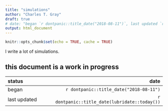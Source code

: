 ```yaml
---
title: "simulations"
author: "Charles T. Gray"
draft: true
# date: "began `r dontpanic::title_date("2018-08-11")`, last updated `r  dontpanic::title_date(lubridate::today())`"
output: html_document
---
```


```r
knitr::opts_chunk$set(echo = TRUE, cache = TRUE)


```

I write a lot of simulations. 

## this document is a work in progress

status |date
:----------------------|------------------------------------------------------:
began | `r dontpanic::title_date("2018-08-11")` 
last updated | `r  dontpanic::title_date(lubridate::today())`

